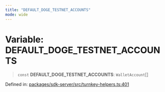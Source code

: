 ```yaml
---
title: "DEFAULT_DOGE_TESTNET_ACCOUNTS"
mode: wide
---
```

  
# Variable: DEFAULT\_DOGE\_TESTNET\_ACCOUNTS

> `const` **DEFAULT\_DOGE\_TESTNET\_ACCOUNTS**: `WalletAccount`[]

Defined in: [packages/sdk-server/src/turnkey-helpers.ts:401](https://github.com/tkhq/sdk/blob/ee72856c3f450731d7501ab05001215768b71500/packages/sdk-server/src/turnkey-helpers.ts#L401)
